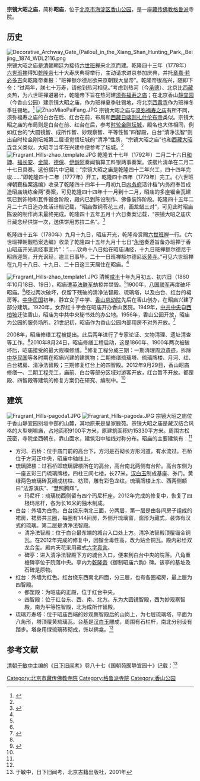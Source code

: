 {{Veil|time=2015-09-12T07:07:50+00:00}}
{{Infobox Tibetan Buddhist monastery
|name = 宗镜大昭之庙
|image = SV101518.JPG
|image size = 250px
|alt = 
|caption = 白台的清净法智殿
|t=
|w=
|to = 
|ipa={{IPA|}}
|z=
|thdl=
|e=
|tc=宗鏡大昭之廟
|s=宗镜大昭之庙
|p=
|m=
|k=
|pushpin_map = 
|latd =  | latm =  | lats =  | latNS = 
|longd=  | longm= | longs =| longEW = 
|iso_region = 
|map_caption = 
|mapsize = 
|location_country = 中国
|location = {{CHN}}[[北京市|北京市]][[海淀区|海淀区]][[香山公园|香山公园]]
|coordinates_display =
|founded_by = 
|date_founded =
|date_renovated =
|sect = [[格鲁派|格鲁派]]
|mather =
|children =
|dedicated_to = 
|tulku =
|head_lama = 
|head_mgh =
|no._of_monks = 
|architecture = 
|festivals =
|footnotes = 
}}

'''宗镜大昭之庙'''，简称'''昭庙'''，位于[[北京市|北京市]][[海淀区|海淀区]][[香山公园|香山公园]]，是一座[[藏传佛教|藏传佛教]][[格鲁派|格鲁派]]寺院。

==历史==
[[File:Decorative_Archway_Gate_(Pailou)_in_the_Xiang_Shan_Hunting_Park,_Beijing,_1874_WDL2116.png|thumb]]
宗镜大昭之庙是[[清朝|清朝]]朝廷为接待[[六世班禅|六世班禅]]来北京而建。乾隆四十三年（1778年）[[六世班禅|六世班禅]]得知[[乾隆帝|乾隆帝]]七十大寿庆典将举行，主动请求进京参加庆典，并托[[章嘉·若必多吉|章嘉·若必多吉]]向乾隆帝奏报：“班禅额尔德尼欲来京朝觐大皇帝”。乾隆帝很高兴，随即下令：“过两年，朕七十万寿，请他到热河相见。”考虑到热河（今[[承德|承德]]）、北京比[[西藏|西藏]]炎热，为六世班禅避暑计，乾隆帝下旨在热河建[[须弥福寿之庙|须弥福寿之庙]]；在北京香山[[静宜园|静宜园]]（今香山公园）建宗镜大昭之庙，作为班禅夏季驻锡地，将北京[[西黄寺|西黄寺]]作为班禅冬季驻锡地。<ref name=ifeng>{{Cite web |url=http://fo.ifeng.com/foyibolan/detail_2012_04/23/14081944_0.shtml |title=须弥福寿之庙与宗镜大昭之庙：汉藏宗教建筑艺术精品，凤凰网，2012-04-23 |accessdate=2015-01-03 |archive-date=2015-01-03 |archive-url=https://web.archive.org/web/20150103155513/http://fo.ifeng.com/foyibolan/detail_2012_04/23/14081944_0.shtml |dead-url=no }}</ref>
[[File:ZhaoMiaoPaiFang.JPG|thumb]]
宗镜大昭之庙与[[须弥福寿之庙|须弥福寿之庙]]有所不同，须弥福寿之庙的白台在后、红台在前，布局和[[西藏|西藏]][[日喀则|日喀则]][[扎什伦布寺|扎什伦布寺]]类似。宗镜大昭之庙的布局则是白台在前、红台在后，参考[[时轮金刚|时轮金刚]][[坛城|坛城]]，殿名也大体相同，例如红台的“大圆镜智、成所作智、妙观察智、平等性智”四智殿，白台“清净法智”则出自时轮金刚坛城第二层语觉悟坛城的“清净”性质，“宗镜大昭之庙”也和[[西藏|西藏]][[大昭寺|大昭寺]]含义类似，大昭寺当年在兴建中便参考了坛城。<ref name=ifeng/>
[[File:Fragrant_Hills-zhao_template.JPG|thumb]]
乾隆五十七年（1792年）二月二十六日[[和珅|和珅]]、[[福长安|福长安]]、[[金简|金简]]、[[德保|德保]]、[[伊龄阿|伊龄阿]]奏闻销算工料银两事奏案。该摺片清单在二月二十七日具奏。这份摺片中记载：“宗镜大昭之庙是乾隆四十二年兴工，四十四年完竣……”即乾隆四十二年（1777年）开工，乾隆四十四年（1779年）完工。《六世班禅朝觐档案选编》收录了乾隆四十四年十一月初九日[[内务府|内务府]]活计档“内务府奉旨成造昭庙烧练金两”奏案，可见乾隆四十四年十一月到十二月，昭庙的多座镏金瓦建筑已到饰物和瓦件镏金阶段，殿内已到陈设制作、佛像装饰阶段。乾隆四十五年二月二十六日造办处活计档记载，“昭庙做铜苓花三对，画龙蜡三对”，可见此时昭庙陈设的制作尚未最终完成。乾隆四十五年五月十六日奏案记载，“宗镜大昭之庙庆日藏念经供饼一次，送供饼用苏拉二名”。<ref name=fywz>{{Cite web |url=http://www.foyuan.net/article-364839-1.html |title=宗镜大昭之庙建筑年代新考，佛缘网站，2011-09-04 |accessdate=2015-01-03 |archive-date=2015-01-03 |archive-url=https://web.archive.org/web/20150103161612/http://www.foyuan.net/article-364839-1.html |dead-url=yes }}</ref>

乾隆四十五年（1780年）九月十九日，昭庙开光，乾隆帝赏赐[[六世班禅|六世班禅]]一行。《六世班禅朝觐档案选编》收录了乾隆四十五年九月十七日“[[永瑢|永瑢]]奏遵旨备办班禅于香山昭庙开光讽经事宜片”：“……钦命十八日始在昭庙诵经，十九日班禅额尔德尼于昭庙迎驾，开光讽经，逾三日事毕，二十一日班禅额尔德尼返[[西黄寺|黄寺]]。”可见六世班禅在九月十八日、十九日、二十日这三天居住在昭庙。<ref name=fywz/>

[[File:Fragrant_Hills-zhao_template1.JPG|thumb]]
清朝[[咸丰|咸丰]]十年九月初五、初六日（1860年10月18日、19日），昭庙遭[[英法联军|英法联军]]劫掠并焚毁。<ref name=ifeng/>1900年，[[八国联军|八国联军]]再度破坏昭庙。<ref name=qidong/>经过两次破坏，仅留下残破的清净法智殿、琉璃塔，以及白台、红台的裙房等。[[中华民国|中华民国]]初年，静宜女子中学、[[香山慈幼院|香山慈幼院]]先后在香山创办，在昭庙兴建了部分建筑。1920年，女界红十字会在昭庙开办香山医院。1949年，[[中共中央|中共中央]]自[[西柏坡|西柏坡]]迁驻香山，昭庙为中共中央秘书处的办公地。1956年，香山公园开放，昭庙为公园的服务场所。21世纪初，昭庙作为香山公园内部用房不对外开放。<ref name=kaifang>{{Cite web |url=http://news.xinhuanet.com/travel/2012-09/29/c_123781231.htm |title=北京香山昭庙半露真容 部分景区向游客开放，新华网，2012-09-29 |accessdate=2015-01-03 |archive-date=2012-11-05 |archive-url=https://web.archive.org/web/20121105192639/http://news.xinhuanet.com/travel/2012-09/29/c_123781231.htm |dead-url=no }}</ref>

2008年，昭庙修缮工程被提出。此后两年进行了专家论证、文物清理、遗址清查等工作。<ref name=kaifang/>2010年8月24日，昭庙修缮工程启动，这是1860年、1900年两次被破坏后，昭庙接受的最大规模修缮。<ref name=qidong>{{Cite web |url=http://news.xinhuanet.com/photo/2010-08/24/c_12480195.htm |title=北京：昭庙修缮工程启动，新华网，2010-08-24 |accessdate=2015-01-03 |archive-date=2010-08-28 |archive-url=https://web.archive.org/web/20100828064228/http://news.xinhuanet.com/photo/2010-08/24/c_12480195.htm |dead-url=no }}</ref>修复工程分成三期：一期清理周边遗迹，拆除[[中华民国|中华民国]]等各时期在昭庙兴建的建筑物；二期修缮琉璃塔、琉璃牌楼、月河、红、白台裙房、清净法智殿；三期修复红台上的四智殿。2012年9月29日，香山昭庙修缮一、二期工程完工，庙前、白台等部分区域对游客开放，红台暂不开放。都罡殿、四智殿等建筑的修复方案仍在研究、编制中。<ref name=kaifang/>

==建筑==
[[File:Fragrant_Hills-pagoda1.JPG|thumb]]
[[File:Fragrant_Hills-pagoda.JPG|thumb]]
宗镜大昭之庙位于香山静宜园别垣中部的山麓，其地原来是皇家鹿苑。宗镜大昭之庙是藏汉结合风格的大型喇嘛庙，占地面积9100平方米，原建筑面积约15330平方米。周围古松茂密，寺院坐西朝东，靠山面水，建筑沿中轴线对称分布。昭庙的主要建筑有：<ref name=kaifang/>
*方河、石桥：位于庙门前的高台下，方河是石砌长方形河道，有水流过。石桥位于方河正中央，昭庙中轴线上。
*琉璃牌楼：过石桥即琉璃牌楼所在的高台，高台南北两侧有台阶。高台东侧为一座五彩三门琉璃牌楼，四柱三间七楼，长27米。[[汉白玉|汉白玉]]制成基座、券门。黄绿两色琉璃砖瓦砌成枋柱、枋顶，雕有彩色龙纹。琉璃牌楼上东、西两侧额曰“法源演庆”、“慧照腾辉”。
**玛尼杆：琉璃枋西侧留有四个玛尼杆座。2012年完成的修复中，恢复了四根玛尼杆，各为长16米的独木制成。
*白台：外墙为白色。白台绕东南北三面，分两层，第一层是由各间房子组成的裙房，裙房共三圈，每圈有144间房，外侧开琉璃窗，窗形为藏式，装饰有汉式的琉璃。第二层是清净法智殿。
**清净法智殿：位于白台最东端的城台入口处上方。清净法智殿顶覆镏金铜瓦。在2012年完成的修复中，因镏金毒性高，改为贴金铜瓦。殿内彩绘双龙合玺。殿内天花采用藏式[[六字真言|六字真言]]。
**碑亭：进入清净法智殿下方的城台入口，便来到白台中央的院落。八角重檐碑亭位于院落中央。亭内为[[乾隆帝|乾隆帝]]《御制昭庙六韵》碑。该亭的基址及石碑是原物。
*红台：外墙为红色。红台绕东西南北四面，分三层，也有各圈裙房，最上层为四智殿。
**都罡殿：为昭庙的正殿，位于红台中央。
**四智殿：位于红台东、西、南、北方。东为大圆镜智殿，西为妙观察智殿，南为平等性智殿，北为成所作智殿。
*琉璃万寿塔：位于昭庙西端的妙观察智殿后的山岗上，为七层琉璃塔，平面为八角形，塔顶覆黄琉璃瓦。台基是[[汉白玉|汉白玉]]雕成，周围有石栏杆，南北分别设有踏步。塔身用绿琉璃砖砌成，饰以佛龛。<ref name=kaifang/>

==参考文献==
{{reflist}}
[[清朝|清朝]][[于敏中|于敏中]]主编的《[[日下旧闻考|日下旧闻考]]》卷八十七《国朝苑囿静宜园十》记载：<ref>于敏中，日下旧闻考，北京古籍出版社，2001年</ref>
{{HideH|《日下旧闻考》卷八十七《国朝苑囿静宜园十》记载的宗镜大昭之庙}}
{{引用|
外垣之北别垣内佛楼为宗镜大昭之庙。门东向，建琉璃坊楔，前殿三楹，内为白台，绕东南北三面上下，凡四层。西为清浄法智殿，又后为红台，四周上下亦四层。（《静宜园册》）臣等谨按：宗镜大昭之庙，亦称昭庙，额悬都罡正殿。乾隆四十五年，就鹿园地建琉璃坊，东面额曰“法源演庆”，西面额曰“慧照腾辉”，前殿额曰“众妙之门”，清浄法智殿前八方重檐碑亭内恭勒御制昭庙诗。红台上层东额曰“大圆镜智殿”，西曰“妙观察智殿”，南曰“平等性智殿”，北曰“成所作智殿”，皆皇上御书。

乾隆四十五年御制昭庙六韵：昭庙缘何建，神僧来自遐。因教仿西卫，（既建[[须弥福寿之庙|须弥福寿之庙]]于热河，复建昭庙于香山之静宜园，以班禅远来祝厘之诚可嘉，且以示我中华之兴黄教也。是日自谒陵回跸，至香山落成，班禅适居此庆赞。又昭庙肖卫地，古式为之。卫者，[[藏语|畨语]]谓中，俗谓之[[前藏|前藏]]。班禅所居[[后藏|后藏]]，乃实名藏。藏者，善也。）并以示中华。是日当庆落，便途礼脱阇。（见《[[楞严经|楞严经]]》注，唐语谓法幢也。）黄衣宣法雨，碧嶂散天花。（是日本晴，甫至经坛，乃微雨，皆以为散天花之喜云。）六度期群度，三车演妙车。雪山和震旦，一例普庥嘉。

臣等谨按：御制诗谨绎有关纪述事实者，恭载卷内，余不备录。
}}
{{HideF}}
[[Category:北京市藏传佛教寺院|Category:北京市藏传佛教寺院]]
[[Category:格鲁派寺院|Category:格鲁派寺院]]
[[Category:香山公园|Category:香山公园]]
